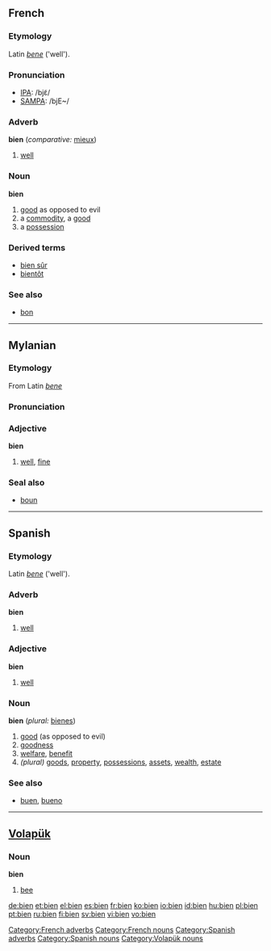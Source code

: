 {{see|biển}}
==French==
[[Category:French adverbs]]
[[Category:French nouns]]
===Etymology===
Latin ''[[bene]]'' ('well').

===Pronunciation===
*[[w:IPA|IPA]]: /bjɛ̃/
*[[w:SAMPA|SAMPA]]: /bjE~/

===Adverb===
'''bien''' (''comparative:'' [[mieux]])

# [[well]]

===Noun===
'''bien''' {{m}}

# [[good]] as opposed to evil
# a [[commodity]], a [[good]]
# a [[possession]]

===Derived terms===
*[[bien sûr]]
*[[bientôt]]

===See also===
*[[bon]]

----
==Mylanian==
===Etymology===
From Latin ''[[bene]]''

===Pronunciation===
{{IPA|/bjẽŋ̃/}}

===Adjective===
'''bien'''
# [[well]], [[fine]]

===Seal also===
*[[boun]]

----
==Spanish==
[[Category:Spanish adverbs]]
[[Category:Spanish nouns]]
===Etymology===
Latin ''[[bene]]'' ('well').

===Adverb===
'''bien'''

# [[well]]

===Adjective===
'''bien'''

# [[well]]

===Noun===
'''bien''' {{m}} (''plural:'' [[bienes]])

#[[good]] (as opposed to evil)
#[[goodness]]
#[[welfare]], [[benefit]]
#''(plural)'' [[goods]], [[property]], [[possessions]], [[assets]], [[wealth]], [[estate]]

===See also===
*[[buen]], [[bueno]]

----

==[[Volapük]]== 
{{vo-noun|bien}}
[[Category:Volapük nouns]]
===Noun=== 
'''bien'''

# [[bee]]

[[de:bien]]
[[et:bien]]
[[el:bien]]
[[es:bien]]
[[fr:bien]]
[[ko:bien]]
[[io:bien]]
[[id:bien]]
[[hu:bien]]
[[pl:bien]]
[[pt:bien]]
[[ru:bien]]
[[fi:bien]]
[[sv:bien]]
[[vi:bien]]
[[vo:bien]]